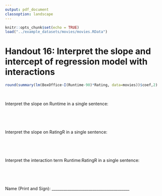 ```yaml
---
output: pdf_document
classoption: landscape
---
```


\pagenumbering{gobble}

```r
knitr::opts_chunk$set(echo = TRUE)
load("../example_datasets/movies/movies.RData")
```

# Handout 16: Interpret the slope and intercept of regression model with interactions

```r
round(summary(lm(BoxOffice~I(Runtime-90)*Rating, data=movies))$coef,2)
```
\Large

&nbsp;

Interpret the slope on Runtime in a single sentence:

&nbsp;

&nbsp;

Interpret the slope on RatingR in a single sentence:

&nbsp;

&nbsp;

Interpret the interaction term Runtime:RatingR in a single sentence:

&nbsp;

&nbsp;


\normalsize 
Name (Print and Sign): ________________________________________
